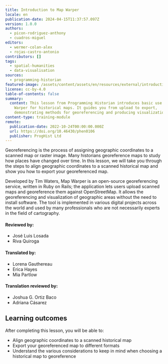 ```yaml
---
title: Introduction to Map Warper
locale: en
publication-date: 2024-04-15T11:37:57.097Z
version: 1.0.0
authors:
  - picon-rodriguez-anthony
  - cuadros-miguel
editors:
  - wermer-colan-alex
  - rojas-castro-antonio
contributors: []
tags:
  - spatial-humanities
  - data-visualisation
sources:
  - programming-historian
featured-image: /assets/content/assets/en/resources/external/introduction-to-map-warper/featured-image.png
license: cc-by-4.0
table-of-contents: false
summary:
  content: This lesson from Programming Historian introduces basic use of Map
    Warper for historical maps. It guides you from upload to export,
    demonstrating methods for georeferencing and producing visualizations.
content-type: training-module
remote:
  publication-date: 2022-10-24T00:00:00.000Z
  url: https://doi.org/10.46430/phen0106
  publisher: ProgHist Ltd
---
```

Georeferencing is the process of assigning geographic coordinates to a scanned map or raster image. Many historians georeference maps to study how places have changed over time. In this lesson, we will take you through the steps to align geographic coordinates to a scanned historical map and show you how to export your georeferenced map.

Developed by Tim Waters, Map Warper is an open-source georeferencing service, written in Ruby on Rails; the application lets users upload scanned maps and georeference them against OpenStreetMap. It allows the georeferencing and visualization of geographic areas without the need to install software. The tool is implemented in various digital projects across the world and used by many professionals who are not necessarily experts in the field of cartography.

#### Reviewed by:

* José Luis Losada
* Riva Quiroga

#### Translated by:

* Lorena Gauthereau
* Erica Hayes
* Mia Partlow

#### Translation reviewed by:

* Joshua G. Ortiz Baco
* Adriana Cásarez

## Learning outcomes

After completing this lesson, you will be able to:

* Align geographic coordinates to a scanned historical map
* Export your georeferenced map to different formats
* Understand the various considerations to keep in mind when choosing a historical map to georeference

<ExternalResource title="Interested in learning more?" subtitle="Check out this lesson on Programming Historian's website" url="https://doi.org/10.46430/phen0106" />
